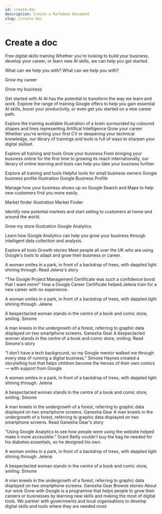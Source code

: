 ```yaml
---
id: create-doc
description: Create a Markdown Document
slug: /create-doc
---
```


# Create a doc

Free digital skills training
Whether you're looking to build your business, develop your career, or learn new AI skills, we can help you get started.


What can we help you with?
What can we help you with?

Grow my career

Grow my business


Get started with AI
AI has the potential to transform the way we learn and work. Explore the range of training Google offers to help you gain essential AI skills, boost your productivity, or even get you started on a new career path.

Explore the training available
Illustration of a brain surrounded by coloured shapes and lines representing Artifical Intelligence
Grow your career
Whether you're writing your first CV or deepening your technical knowledge, our library of trainings and tools is full of ways to sharpen your digital skillset.


Explore all training and tools
Grow your business
From bringing your business online for the first time to growing its reach internationally, our library of online learning and tools can help you take your business further.


Explore all training and tools
Helpful tools for small business owners
Google business profile illustration
Google Business Profile

Manage how your business shows up on Google Search and Maps to help new customers find you more easily.

Market finder illustration
Market Finder

Identify new potential markets and start selling to customers at home and around the world.

Grow my store illustration
Google Analytics

Learn how Google Analytics can help you grow your business through intelligent data collection and analysis.

Explore all tools
Growth stories
Meet people all over the UK who are using Google's tools to adapt and grow their business or career.

A woman smiles in a park, in front of a backdrop of trees, with dappled light shining through.
Read Jelena's story
>
“The Google Project Management Certificate was such a confidence boost that I want more!”
How a Google Career Certificate helped Jelena train for a new career with no experience.

A woman smiles in a park, in front of a backdrop of trees, with dappled light shining through.
Jelena

A bespectacled woman stands in the centre of a book and comic store, smiling.
Simone

A man kneels in the undergrowth of a forest, referring to graphic data displayed on two smartphone screens.
Ganesha Gear
A bespectacled woman stands in the centre of a book and comic store, smiling.
Read Simone's story
>
“I don’t have a tech background, so my Google mentor walked me through every step of running a digital business.”
Simone Haynes created a storytelling tool that helps children become the heroes of their own comics — with support from Google

A woman smiles in a park, in front of a backdrop of trees, with dappled light shining through.
Jelena

A bespectacled woman stands in the centre of a book and comic store, smiling.
Simone

A man kneels in the undergrowth of a forest, referring to graphic data displayed on two smartphone screens.
Ganesha Gear
A man kneels in the undergrowth of a forest, referring to graphic data displayed on two smartphone screens.
Read Ganesha Gear's story
>
“Using Google Analytics to see how people were using the website helped make it more accessible.”
Grant Reilly couldn't buy the bag he needed for his diabetes essentials, so he designed his own.

A woman smiles in a park, in front of a backdrop of trees, with dappled light shining through.
Jelena

A bespectacled woman stands in the centre of a book and comic store, smiling.
Simone

A man kneels in the undergrowth of a forest, referring to graphic data displayed on two smartphone screens.
Ganesha Gear
Browse stories
About our work
Grow with Google is a programme that helps people to grow their careers or businesses by learning new skills and making the most of digital tools. We partner with governments and local organisations to develop digital skills and tools where they are needed most.